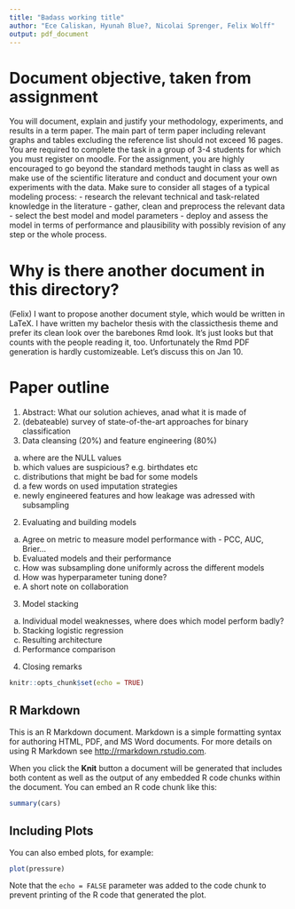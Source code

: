 ```yaml
---
title: "Badass working title"
author: "Ece Caliskan, Hyunah Blue?, Nicolai Sprenger, Felix Wolff"
output: pdf_document
---
```


# Document objective, taken from assignment

You will document, explain and justify your methodology, experiments, and results in a term paper. The main part of term paper including relevant graphs and tables excluding the reference list should not exceed 16 pages. You are required to complete the task in a group of 3-4 students for which you must register on moodle. For the assignment, you are highly encouraged to go beyond the standard methods taught in class as well as make use of the scientific literature and conduct and document your own experiments with the data. Make sure to consider all stages of a typical modeling process:
- research the relevant technical and task-related knowledge in the literature
- gather, clean and preprocess the relevant data
- select the best model and model parameters
- deploy and assess the model in terms of performance and plausibility with possibly revision of any step or the whole process.

# Why is there another document in this directory?
(Felix) I want to propose another document style, which would be written in LaTeX. I have written my bachelor thesis with the classicthesis theme and prefer its clean look over the barebones Rmd look. It's just looks but that counts with the people reading it, too.
Unfortunately the Rmd PDF generation is hardly customizeable.
Let's discuss this on Jan 10.

# Paper outline
1. Abstract: What our solution achieves, anad what it is made of
1. (debateable) survey of state-of-the-art approaches for binary classification
1. Data cleansing (20%) and feature engineering (80%)
  a. where are the NULL values
  b. which values are suspicious? e.g. birthdates etc
  c. distributions that might be bad for some models
  d. a few words on used imputation strategies
  e. newly engineered features and how leakage was adressed with subsampling
2. Evaluating and building models
  a. Agree on metric to measure model performance with - PCC, AUC, Brier...
  b. Evaluated models and their performance
  c. How was subsampling done uniformly across the different models
  d. How was hyperparameter tuning done?
  e. A short note on collaboration
3. Model stacking
  a. Individual model weaknesses, where does which model perform badly?
  b. Stacking logistic regression
  c. Resulting architecture
  c. Performance comparison
4. Closing remarks

```r
knitr::opts_chunk$set(echo = TRUE)
```

## R Markdown

This is an R Markdown document. Markdown is a simple formatting syntax for authoring HTML, PDF, and MS Word documents. For more details on using R Markdown see <http://rmarkdown.rstudio.com>.

When you click the **Knit** button a document will be generated that includes both content as well as the output of any embedded R code chunks within the document. You can embed an R code chunk like this:

```r
summary(cars)
```

## Including Plots

You can also embed plots, for example:

```r
plot(pressure)
```

Note that the `echo = FALSE` parameter was added to the code chunk to prevent printing of the R code that generated the plot.
